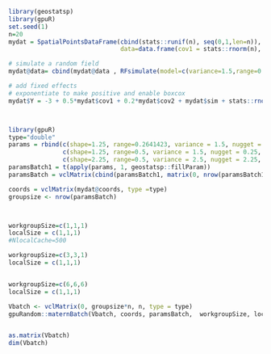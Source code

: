 <!--
%\VignetteEngine{knitr::knitr}
%\VignetteIndexEntry{matern2021}
-->


```r
library(geostatsp)
library(gpuR)
set.seed(1)
n=20
mydat = SpatialPointsDataFrame(cbind(stats::runif(n), seq(0,1,len=n)),
                               data=data.frame(cov1 = stats::rnorm(n), cov2 = stats::rpois(n, 2)))

# simulate a random field
mydat@data= cbind(mydat@data , RFsimulate(model=c(variance=1.5,range=0.5,nugget=0.25,shape=1.25,anisoRatio = 1, anisoAngleRadins=0),x=mydat)@data)

# add fixed effects
# exponentiate to make positive and enable boxcox
mydat$Y = -3 + 0.5*mydat$cov1 + 0.2*mydat$cov2 + mydat$sim + stats::rnorm(length(mydat), 0, sd=sqrt(0.25))




```



```r
library(gpuR)
type="double"
params = rbind(c(shape=1.25, range=0.2641423, variance = 1.5, nugget = 0, anisoRatio = 1, anisoAngleRadians = 0),
               c(shape=1.25, range=0.5, variance = 1.5, nugget = 0.25, anisoRatio = 1, anisoAngleRadians = 0),
               c(shape=2.25, range=0.5, variance = 2.5, nugget = 2.25, anisoRatio = 1, anisoAngleRadians = 0))
paramsBatch1 = t(apply(params, 1, geostatsp::fillParam))
paramsBatch = vclMatrix(cbind(paramsBatch1, matrix(0, nrow(paramsBatch1), 22-ncol(paramsBatch1))),type=type)

coords = vclMatrix(mydat@coords, type =type)
groupsize <- nrow(paramsBatch) 



workgroupSize=c(1,1,1)
localSize = c(1,1,1)
#NlocalCache=500

workgroupSize=c(3,3,1)
localSize = c(1,1,1)


workgroupSize=c(6,6,6)
localSize = c(1,1,1)

Vbatch <- vclMatrix(0, groupsize*n, n, type = type)
gpuRandom::maternBatch(Vbatch, coords, paramsBatch,  workgroupSize, localSize)


as.matrix(Vbatch)
dim(Vbatch)



```


